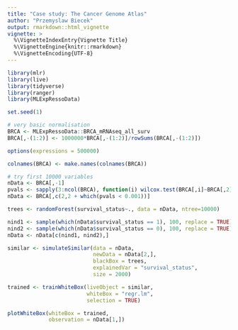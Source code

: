 ```yaml
---
title: "Case study: The Cancer Genome Atlas"
author: "Przemyslaw Biecek"
output: rmarkdown::html_vignette
vignette: >
  %\VignetteIndexEntry{Vignette Title}
  %\VignetteEngine{knitr::rmarkdown}
  %\VignetteEncoding{UTF-8}
---
```


```r
library(mlr)
library(live)
library(tidyverse)
library(ranger)
library(MLExpRessoData)

set.seed(1)

# very basic normalisation
BRCA <- MLExpRessoData::BRCA_mRNAseq_all_surv
BRCA[,-(1:2)] <- 1000000*BRCA[,-(1:2)]/rowSums(BRCA[,-(1:2)])

options(expressions = 500000)

colnames(BRCA) <- make.names(colnames(BRCA))

# try first 10000 variables
nData <- BRCA[,-1]
pvals <- sapply(3:ncol(BRCA), function(i) wilcox.test(BRCA[,i]~BRCA[,2])$p.value)
nData <- BRCA[,c(2,2 + which(pvals < 0.001))]

trees <- randomForest(survival_status~., data = nData, ntree=10000)

nind1 <- sample(which(nData$survival_status == 1), 100, replace = TRUE)
nind2 <- sample(which(nData$survival_status == 0), 100, replace = TRUE)
nData <- nData[c(nind1, nind2),]

similar <- simulateSimilar(data = nData,
                           newData = nData[2,], 
                           blackBox = trees, 
                           explainedVar = "survival_status", 
                           size = 2000)

trained <- trainWhiteBox(liveObject = similar, 
                         whiteBox = "regr.lm", 
                         selection = TRUE)

plotWhiteBox(whiteBox = trained,
             observation = nData[1,])

```
